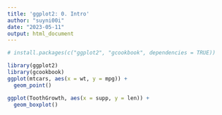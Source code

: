 ```yaml
---
title: 'ggplot2: 0. Intro'
author: "suyni00i"
date: "2023-05-11"
output: html_document
---
```


```r
# install.packages(c("ggplot2", "gcookbook", dependencies = TRUE))
```

```r
library(ggplot2)
library(gcookbook)
ggplot(mtcars, aes(x = wt, y = mpg)) +
  geom_point()
```

```r
ggplot(ToothGrowth, aes(x = supp, y = len)) +
  geom_boxplot()
```